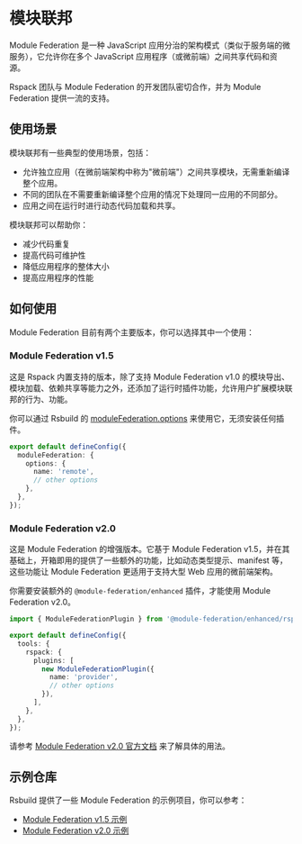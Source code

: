 # 模块联邦

Module Federation 是一种 JavaScript 应用分治的架构模式（类似于服务端的微服务），它允许你在多个 JavaScript 应用程序（或微前端）之间共享代码和资源。

Rspack 团队与 Module Federation 的开发团队密切合作，并为 Module Federation 提供一流的支持。

## 使用场景

模块联邦有一些典型的使用场景，包括：

- 允许独立应用（在微前端架构中称为"微前端"）之间共享模块，无需重新编译整个应用。
- 不同的团队在不需要重新编译整个应用的情况下处理同一应用的不同部分。
- 应用之间在运行时进行动态代码加载和共享。

模块联邦可以帮助你：

- 减少代码重复
- 提高代码可维护性
- 降低应用程序的整体大小
- 提高应用程序的性能

## 如何使用

Module Federation 目前有两个主要版本，你可以选择其中一个使用：

### Module Federation v1.5

这是 Rspack 内置支持的版本，除了支持 Module Federation v1.0 的模块导出、模块加载、依赖共享等能力之外，还添加了运行时插件功能，允许用户扩展模块联邦的行为、功能。

你可以通过 Rsbuild 的 [moduleFederation.options](/config/module-federation/options) 来使用它，无须安装任何插件。

```ts title="rsbuild.config.ts"
export default defineConfig({
  moduleFederation: {
    options: {
      name: 'remote',
      // other options
    },
  },
});
```

### Module Federation v2.0

这是 Module Federation 的增强版本。它基于 Module Federation v1.5，并在其基础上，开箱即用的提供了一些额外的功能，比如动态类型提示、manifest 等，这些功能让 Module Federation 更适用于支持大型 Web 应用的微前端架构。

你需要安装额外的 `@module-federation/enhanced` 插件，才能使用 Module Federation v2.0。

```ts title="rsbuild.config.ts"
import { ModuleFederationPlugin } from '@module-federation/enhanced/rspack';

export default defineConfig({
  tools: {
    rspack: {
      plugins: [
        new ModuleFederationPlugin({
          name: 'provider',
          // other options
        }),
      ],
    },
  },
});
```

请参考 [Module Federation v2.0 官方文档](https://module-federation.io/zh/) 来了解具体的用法。

## 示例仓库

Rsbuild 提供了一些 Module Federation 的示例项目，你可以参考：

- [Module Federation v1.5 示例](https://github.com/rspack-contrib/rspack-examples/tree/main/rsbuild/module-federation)
- [Module Federation v2.0 示例](https://github.com/rspack-contrib/rspack-examples/tree/main/rsbuild/module-federation-enhanced)
